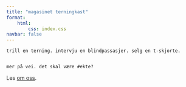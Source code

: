 ```yaml
---
title: "magasinet terningkast"
format:
    html:
        css: index.css
navbar: false
---
```

<meta name="viewport" content="width=device-width, initial-scale=1">
<body>
  <div class="background"></div>
  <div class="content">
    trill en terning. intervju en blindpassasjer. selg en t-skjorte.


    mer på vei. det skal være #ekte?
  </div>
</body>
:::{.links}
Les [om oss](about.qmd).
:::
